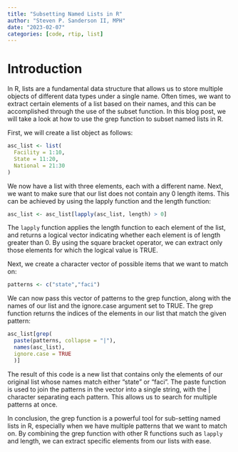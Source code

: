 ```yaml
---
title: "Subsetting Named Lists in R"
author: "Steven P. Sanderson II, MPH"
date: "2023-02-07"
categories: [code, rtip, list]
---
```


# Introduction

In R, lists are a fundamental data structure that allows us to store multiple objects of different data types under a single name. Often times, we want to extract certain elements of a list based on their names, and this can be accomplished through the use of the subset function. In this blog post, we will take a look at how to use the grep function to subset named lists in R.

First, we will create a list object as follows:

```r
asc_list <- list(
  Facility = 1:10,
  State = 11:20,
  National = 21:30
)
```

We now have a list with three elements, each with a different name. Next, we want to make sure that our list does not contain any 0 length items. This can be achieved by using the lapply function and the length function:

```r
asc_list <- asc_list[lapply(asc_list, length) > 0]
```

The `lapply` function applies the length function to each element of the list, and returns a logical vector indicating whether each element is of length greater than 0. By using the square bracket operator, we can extract only those elements for which the logical value is TRUE.

Next, we create a character vector of possible items that we want to match on:

```r
patterns <- c("state","faci")
```

We can now pass this vector of patterns to the grep function, along with the names of our list and the ignore.case argument set to TRUE. The grep function returns the indices of the elements in our list that match the given pattern:

```r
asc_list[grep(
  paste(patterns, collapse = "|"),
  names(asc_list),
  ignore.case = TRUE
  )]
```

The result of this code is a new list that contains only the elements of our original list whose names match either "state" or "faci". The paste function is used to join the patterns in the vector into a single string, with the \| character separating each pattern. This allows us to search for multiple patterns at once.

In conclusion, the grep function is a powerful tool for sub-setting named lists in R, especially when we have multiple patterns that we want to match on. By combining the grep function with other R functions such as `lapply` and length, we can extract specific elements from our lists with ease.

